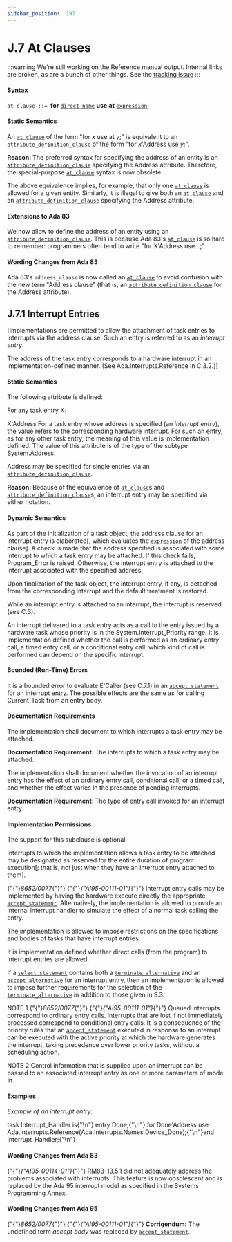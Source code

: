 ---
sidebar_position:  197
---

# J.7  At Clauses

:::warning
We're still working on the Reference manual output.  Internal links are broken,
as are a bunch of other things.
See the [tracking issue](https://github.com/ada-lang-io/ada-lang-io/issues/20)
:::



#### Syntax

<p><code>at_clause</code><a id="S0368"></a><code> ::= </code><strong>for</strong> <code><a href="./AA-4.1#S0092">direct_name</a></code> <strong>use</strong> <strong>at</strong> <code><a href="./AA-4.4#S0132">expression</a></code>;</p>

#### Static Semantics

<p>An <code><a href="./AA-J.7#S0368">at_clause</a></code> of the form "for <em>x</em> use at <em>y</em>;" is equivalent to an <code><a href="./AA-13.3#S0349">attribute_definition_clause</a></code> of the form "for <em>x</em>'Address use <em>y</em>;". </p>
<p><strong>Reason: </strong>The preferred syntax for specifying the address of an entity is an <code><a href="./AA-13.3#S0349">attribute_definition_clause</a></code> specifying the Address attribute. Therefore, the special-purpose <code><a href="./AA-J.7#S0368">at_clause</a></code> syntax is now obsolete.</p>
<p>The above equivalence implies, for example, that only one <code><a href="./AA-J.7#S0368">at_clause</a></code> is allowed for a given entity. Similarly, it is illegal to give both an <code><a href="./AA-J.7#S0368">at_clause</a></code> and an <code><a href="./AA-13.3#S0349">attribute_definition_clause</a></code> specifying the Address attribute. </p>

#### Extensions to Ada 83

<p>We now allow to define the address of an entity using an <code><a href="./AA-13.3#S0349">attribute_definition_clause</a></code>. This is because Ada 83's <code><a href="./AA-J.7#S0368">at_clause</a></code> is so hard to remember: programmers often tend to write "for X'Address use...;". </p>

#### Wording Changes from Ada 83

<p>Ada 83's <code>address_clause</code> is now called an <code><a href="./AA-J.7#S0368">at_clause</a></code> to avoid confusion with the new term "Address clause" (that is, an <code><a href="./AA-13.3#S0349">attribute_definition_clause</a></code> for the Address attribute). </p>

## J.7.1  Interrupt Entries

<p>[Implementations are permitted to allow the attachment of task entries to interrupts via the address clause. Such an entry is referred to as an <em>interrupt entry</em>.</p>
<p>The address of the task entry corresponds to a hardware interrupt in an implementation-defined manner. (See Ada.Interrupts.Reference in C.3.2.)] </p>

#### Static Semantics

<p>The following attribute is defined:</p>
<p>For any task entry X: </p>
<p>X'Address For a task entry whose address is specified (an <em>interrupt entry</em>), the value refers to the corresponding hardware interrupt. For such an entry, as for any other task entry, the meaning of this value is implementation defined. The value of this attribute is of the type of the subtype System.Address.</p>
<p>Address may be specified for single entries via an <code><a href="./AA-13.3#S0349">attribute_definition_clause</a></code>. </p>
<p><strong>Reason: </strong>Because of the equivalence of <code><a href="./AA-J.7#S0368">at_clause</a></code>s and <code><a href="./AA-13.3#S0349">attribute_definition_clause</a></code>s, an interrupt entry may be specified via either notation. </p>

#### Dynamic Semantics

<p>As part of the initialization of a task object, the address clause for an interrupt entry is elaborated[, which evaluates the <code><a href="./AA-4.4#S0132">expression</a></code> of the address clause]. A check is made that the address specified is associated with some interrupt to which a task entry may be attached. If this check fails, Program_Error is raised. Otherwise, the interrupt entry is attached to the interrupt associated with the specified address.</p>
<p>Upon finalization of the task object, the interrupt entry, if any, is detached from the corresponding interrupt and the default treatment is restored.</p>
<p>While an interrupt entry is attached to an interrupt, the interrupt is reserved (see C.3).</p>
<p>An interrupt delivered to a task entry acts as a call to the entry issued by a hardware task whose priority is in the System.Interrupt_Priority range. It is implementation defined whether the call is performed as an ordinary entry call, a timed entry call, or a conditional entry call; which kind of call is performed can depend on the specific interrupt.</p>

#### Bounded (Run-Time) Errors

<p>It is a bounded error to evaluate E'Caller (see C.7.1) in an <code><a href="./AA-9.5#S0258">accept_statement</a></code> for an interrupt entry. The possible effects are the same as for calling Current_Task from an entry body. </p>

#### Documentation Requirements

<p>The implementation shall document to which interrupts a task entry may be attached. </p>
<p><strong>Documentation Requirement: </strong>The interrupts to which a task entry may be attached.</p>
<p>The implementation shall document whether the invocation of an interrupt entry has the effect of an ordinary entry call, conditional call, or a timed call, and whether the effect varies in the presence of pending interrupts. </p>
<p><strong>Documentation Requirement: </strong>The type of entry call invoked for an interrupt entry.</p>

#### Implementation Permissions

<p>The support for this subclause is optional.</p>
<p>Interrupts to which the implementation allows a task entry to be attached may be designated as reserved for the entire duration of program execution[; that is, not just when they have an interrupt entry attached to them].</p>
<p>{"{"}<em>8652/0077</em>{"}"} {"{"}<em>{"AI95-00111-01"}</em>{"}"} Interrupt entry calls may be implemented by having the hardware execute directly the appropriate <code><a href="./AA-9.5#S0258">accept_statement</a></code>. Alternatively, the implementation is allowed to provide an internal interrupt handler to simulate the effect of a normal task calling the entry.</p>
<p>The implementation is allowed to impose restrictions on the specifications and bodies of tasks that have interrupt entries.</p>
<p>It is implementation defined whether direct calls (from the program) to interrupt entries are allowed.</p>
<p>If a <code><a href="./AA-9.7#S0269">select_statement</a></code> contains both a <code><a href="./AA-9.7#S0275">terminate_alternative</a></code> and an <code><a href="./AA-9.7#S0273">accept_alternative</a></code> for an interrupt entry, then an implementation is allowed to impose further requirements for the selection of the <code><a href="./AA-9.7#S0275">terminate_alternative</a></code> in addition to those given in 9.3. </p>
<p>NOTE 1   {"{"}<em>8652/0077</em>{"}"} {"{"}<em>{"AI95-00111-01"}</em>{"}"} Queued interrupts correspond to ordinary entry calls. Interrupts that are lost if not immediately processed correspond to conditional entry calls. It is a consequence of the priority rules that an <code><a href="./AA-9.5#S0258">accept_statement</a></code> executed in response to an interrupt can be executed with the active priority at which the hardware generates the interrupt, taking precedence over lower priority tasks, without a scheduling action.</p>
<p>NOTE 2   Control information that is supplied upon an interrupt can be passed to an associated interrupt entry as one or more parameters of mode <strong>in</strong>. </p>

#### Examples

<p><em>Example of an interrupt entry:</em> </p>
<CodeBlock>
task Interrupt_Handler is{"\n"}  entry Done;{"\n"}  for Done'Address use Ada.Interrupts.Reference(Ada.Interrupts.Names.Device_Done);{"\n"}end Interrupt_Handler;{"\n"}
</CodeBlock>


#### Wording Changes from Ada 83

<p>{"{"}<em>{"AI95-00114-01"}</em>{"}"} RM83-13.5.1 did not adequately address the problems associated with interrupts. This feature is now obsolescent and is replaced by the Ada 95 interrupt model as specified in the Systems Programming Annex. </p>

#### Wording Changes from Ada 95

<p>{"{"}<em>8652/0077</em>{"}"} {"{"}<em>{"AI95-00111-01"}</em>{"}"} <strong>Corrigendum:</strong> The undefined term <em>accept body</em> was replaced by <code><a href="./AA-9.5#S0258">accept_statement</a></code>. </p>
